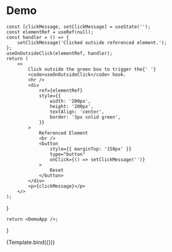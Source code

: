
<Meta title="Hooks/useOnOutsideClick/Demo" />

# Demo

    const [clickMessage, setClickMessage] = useState('');
    const elementRef = useRef(null);
    const handler = () => {
        setClickMessage('Clicked outside referenced element.');
    };
    useOnOutsideClick(elementRef, handler);
    return (
        <>
            Click outside the green box to trigger the{' '}
            <code>useOnOutsideClick</code> hook.
            <hr />
            <div
                ref={elementRef}
                style={{
                    width: '200px',
                    height: '200px',
                    textAlign: 'center',
                    border: '3px solid green',
                }}
            >
                Referenced Element
                <br />
                <button
                    style={{ marginTop: '150px' }}
                    type="button"
                    onClick={() => setClickMessage('')}
                >
                    Reset
                </button>
            </div>
            <p>{clickMessage}</p>
        </>
    );
}

    return <DemoApp />;
}

<Story name="Demo">{Template.bind({})}</Story>
